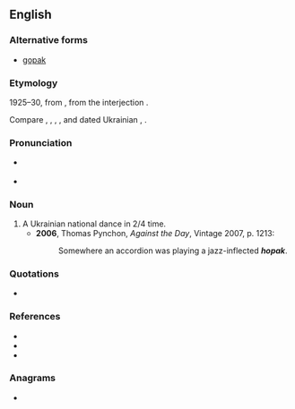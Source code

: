 ==English==

===Alternative forms===
* [[gopak]]

===Etymology===
1925–30, from {{etyl|uk|en}} {{m|uk|гопа́к}}, from the interjection {{m|uk|гоп}}.

Compare {{cog|uk|го́пати}}, {{m|uk|го́пкати}}, {{m|uk|гопцюва́ти}}, {{m|uk|го́пки}}, and dated Ukrainian {{m|uk|го́пи||dance steps}}, {{m|uk|го́пка||child {{q|jocular}}}}.

===Pronunciation===
* {{a|Canada}} {{IPA|en|/ˈhoːpæk/}}
* {{IPA|en|/ˈhəʊpæk/}}

===Noun===
{{wikipedia}}
{{en-noun}}

# A Ukrainian national dance in 2/4 time.
#* '''2006''', Thomas Pynchon, ''Against the Day'', Vintage 2007, p. 1213:
#*: Somewhere an accordion was playing a jazz-inflected '''''hopak'''''.

===Quotations===
* {{seeCites|lang=en}}

===References===
* {{R:Canadian Oxford 2004}}
* {{R:Dictionary.com}}
* {{R:uk:ESUM|гоп}}

===Anagrams===
* {{anagrams|en|a=ahkop|phako-}}